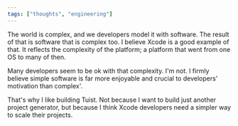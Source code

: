 ```yaml
---
tags: ["thoughts", "engineering"]
---
```


The world is complex,
and we developers model it with software.
The result of that is software that is complex too.
I believe Xcode is a good example of that.
It reflects the complexity of the platform;
a platform that went from one OS to many of then.

Many developers seem to be ok with that complexity.
I'm not.
I firmly believe simple software is far more enjoyable and crucial to developers' motivation than complex'.

That's why I like building Tuist.
Not because I want to build just another project generator,
but because I think Xcode developers need a simpler way to scale their projects.